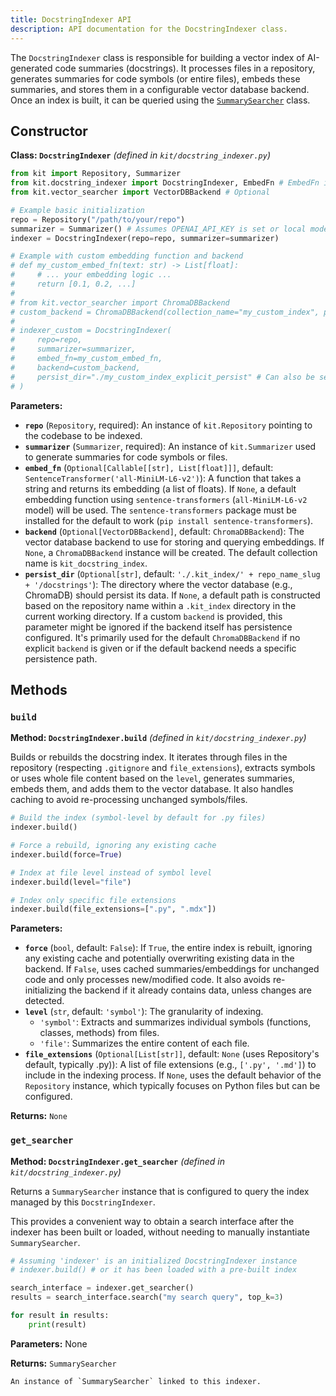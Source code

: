 ```yaml
---
title: DocstringIndexer API
description: API documentation for the DocstringIndexer class.
---
```


The `DocstringIndexer` class is responsible for building a vector index of AI-generated code summaries (docstrings). It processes files in a repository, generates summaries for code symbols (or entire files), embeds these summaries, and stores them in a configurable vector database backend. Once an index is built, it can be queried using the [`SummarySearcher`](/api/summary-searcher) class.

## Constructor

**Class: `DocstringIndexer`**
*(defined in `kit/docstring_indexer.py`)*

```python
from kit import Repository, Summarizer
from kit.docstring_indexer import DocstringIndexer, EmbedFn # EmbedFn is Optional[Callable[[str], List[float]]]
from kit.vector_searcher import VectorDBBackend # Optional

# Example basic initialization
repo = Repository("/path/to/your/repo")
summarizer = Summarizer() # Assumes OPENAI_API_KEY is set or local model configured
indexer = DocstringIndexer(repo=repo, summarizer=summarizer)

# Example with custom embedding function and backend
# def my_custom_embed_fn(text: str) -> List[float]:
#     # ... your embedding logic ...
#     return [0.1, 0.2, ...]
#
# from kit.vector_searcher import ChromaDBBackend
# custom_backend = ChromaDBBackend(collection_name="my_custom_index", persist_dir="./my_chroma_db")
#
# indexer_custom = DocstringIndexer(
#     repo=repo,
#     summarizer=summarizer,
#     embed_fn=my_custom_embed_fn,
#     backend=custom_backend,
#     persist_dir="./my_custom_index_explicit_persist" # Can also be set directly on backend
# )
```

**Parameters:**

*   **`repo`** (`Repository`, required):
    An instance of `kit.Repository` pointing to the codebase to be indexed.
*   **`summarizer`** (`Summarizer`, required):
    An instance of `kit.Summarizer` used to generate summaries for code symbols or files.
*   **`embed_fn`** (`Optional[Callable[[str], List[float]]]`, default: `SentenceTransformer('all-MiniLM-L6-v2')`):
    A function that takes a string and returns its embedding (a list of floats).
    If `None`, a default embedding function using `sentence-transformers` (`all-MiniLM-L6-v2` model) will be used.
    The `sentence-transformers` package must be installed for the default to work (`pip install sentence-transformers`).
*   **`backend`** (`Optional[VectorDBBackend]`, default: `ChromaDBBackend`):
    The vector database backend to use for storing and querying embeddings.
    If `None`, a `ChromaDBBackend` instance will be created.
    The default collection name is `kit_docstring_index`.
*   **`persist_dir`** (`Optional[str]`, default: `'./.kit_index/' + repo_name_slug + '/docstrings'`):
    The directory where the vector database (e.g., ChromaDB) should persist its data.
    If `None`, a default path is constructed based on the repository name within a `.kit_index` directory in the current working directory.
    If a custom `backend` is provided, this parameter might be ignored if the backend itself has persistence configured. It's primarily used for the default `ChromaDBBackend` if no explicit `backend` is given or if the default backend needs a specific persistence path.

## Methods

### `build`

**Method: `DocstringIndexer.build`**
*(defined in `kit/docstring_indexer.py`)*

Builds or rebuilds the docstring index. It iterates through files in the repository (respecting `.gitignore` and `file_extensions`), extracts symbols or uses whole file content based on the `level`, generates summaries, embeds them, and adds them to the vector database. It also handles caching to avoid re-processing unchanged symbols/files.

```python
# Build the index (symbol-level by default for .py files)
indexer.build()

# Force a rebuild, ignoring any existing cache
indexer.build(force=True)

# Index at file level instead of symbol level
indexer.build(level="file")

# Index only specific file extensions
indexer.build(file_extensions=[".py", ".mdx"])
```

**Parameters:**

*   **`force`** (`bool`, default: `False`):
    If `True`, the entire index is rebuilt, ignoring any existing cache and potentially overwriting existing data in the backend.
    If `False`, uses cached summaries/embeddings for unchanged code and only processes new/modified code. It also avoids re-initializing the backend if it already contains data, unless changes are detected.
*   **`level`** (`str`, default: `'symbol'`):
    The granularity of indexing.
    - `'symbol'`: Extracts and summarizes individual symbols (functions, classes, methods) from files.
    - `'file'`: Summarizes the entire content of each file.
*   **`file_extensions`** (`Optional[List[str]]`, default: `None` (uses Repository's default, typically .py)):
    A list of file extensions (e.g., `['.py', '.md']`) to include in the indexing process.
    If `None`, uses the default behavior of the `Repository` instance, which typically focuses on Python files but can be configured.

**Returns:** `None`

### `get_searcher`

**Method: `DocstringIndexer.get_searcher`**
*(defined in `kit/docstring_indexer.py`)*

Returns a `SummarySearcher` instance that is configured to query the index managed by this `DocstringIndexer`.

This provides a convenient way to obtain a search interface after the indexer has been built or loaded, without needing to manually instantiate `SummarySearcher`.

```python
# Assuming 'indexer' is an initialized DocstringIndexer instance
# indexer.build() # or it has been loaded with a pre-built index

search_interface = indexer.get_searcher()
results = search_interface.search("my search query", top_k=3)

for result in results:
    print(result)
```

**Parameters:** None

**Returns:** `SummarySearcher`

    An instance of `SummarySearcher` linked to this indexer.
